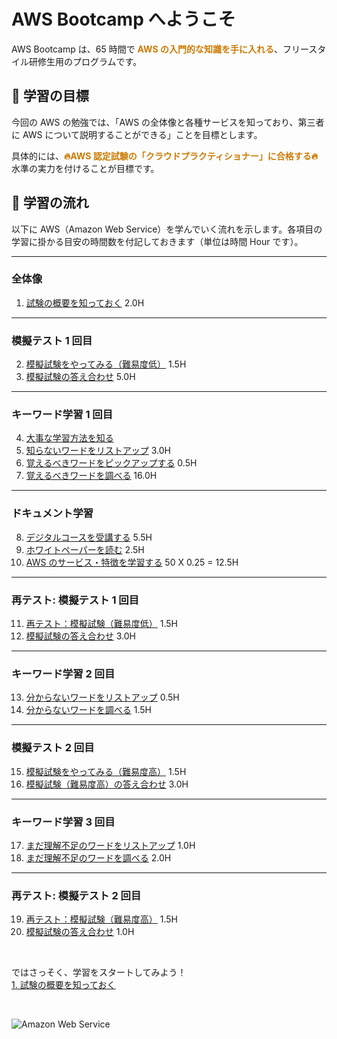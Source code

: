 # AWS Bootcamp へようこそ

AWS Bootcamp は、65 時間で <span style="font-weight:bold;color:#cc7a00;">AWS の入門的な知識を手に入れる</span>、フリースタイル研修生用のプログラムです。

## 🥇 学習の目標

今回の AWS の勉強では、「AWS の全体像と各種サービスを知っており、第三者に AWS について説明することができる」ことを目標とします。

具体的には、<span style="font-weight:bold;color:#cc7a00;">🔥AWS 認定試験の「クラウドプラクティショナー」に合格する🔥</span> 水準の実力を付けることが目標です。

## 🐹 学習の流れ

以下に AWS（Amazon Web Service）を学んでいく流れを示します。各項目の学習に掛かる目安の時間数を付記しておきます（単位は時間 Hour です）。

---

### 全体像

1. [試験の概要を知っておく](/overview/exam-overview) 2.0H

---

### 模擬テスト 1 回目

2. [模擬試験をやってみる（難易度低）](/1st-trial/try-low-difficulty) 1.5H
3. [模擬試験の答え合わせ](/1st-trial/check-answers-1st-trail) 5.0H

---

### キーワード学習 1 回目

4. [大事な学習方法を知る](/1st-learning-keywords/most-important-learning-ways)
5. [知らないワードをリストアップ](/1st-learning-keywords/make-list-unknown-keywords) 3.0H
6. [覚えるべきワードをピックアップする](/1st-learning-keywords/make-list-keywords-to-remember) 0.5H
7. [覚えるべきワードを調べる](/1st-learning-keywords/study-keywords-to-remember) 16.0H

---

### ドキュメント学習

8. [デジタルコースを受講する](/study-with-docs/take-digital-course) 5.5H
9. [ホワイトペーパーを読む](/study-with-docs/read-white-papers) 2.5H
10. [AWS のサービス・特徴を学習する](/study-with-docs/learn-aws-services) 50 X 0.25 = 12.5H

---

### 再テスト: 模擬テスト 1 回目

11. [再テスト：模擬試験（難易度低）](/1st-retrial/retry-low-difficulty) 1.5H
12. [模擬試験の答え合わせ](/1st-retrial/check-answers-retrial) 3.0H

---

### キーワード学習 2 回目

13. [分からないワードをリストアップ](/2nd-learning-keywords/make-list-keywords-you-dont-understand) 0.5H
14. [分からないワードを調べる](/2nd-learning-keywords/study-unknown-keywords) 1.5H

---

### 模擬テスト 2 回目

15. [模擬試験をやってみる（難易度高）](/2nd-trial/try-high-difficulty) 1.5H
16. [模擬試験（難易度高）の答え合わせ](/2nd-trial/check-answers-2nd-trail) 3.0H

---

### キーワード学習 3 回目

17. [まだ理解不足のワードをリストアップ](/3rd-learning-keywords/make-list-keywords-you-still-cant-understand) 1.0H
18. [まだ理解不足のワードを調べる](/3rd-learning-keywords/study-misunderstanding-keywords) 2.0H

---

### 再テスト: 模擬テスト 2 回目

19. [再テスト：模擬試験（難易度高）](/2nd-retrial/retry-high-difficulty) 1.5H
20. [模擬試験の答え合わせ](/2nd-retrial/check-answers-2nd-retrail) 1.0H

<br />

ではさっそく、学習をスタートしてみよう！  
[1. 試験の概要を知っておく](/overview/exam-overview)

<br />

![Amazon Web Service](./amazon-web-services.jpg)

<br />
